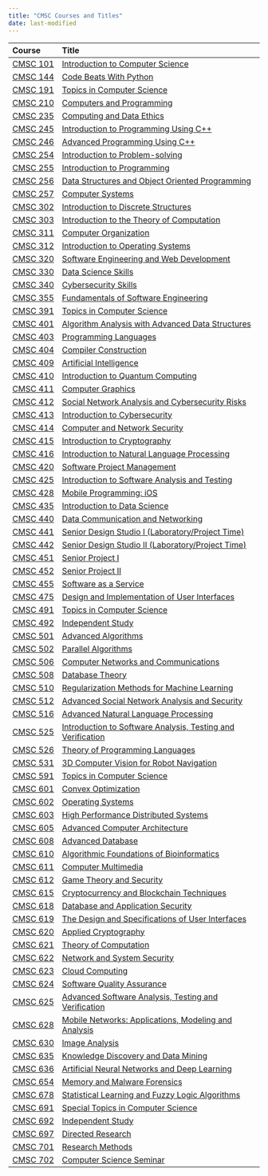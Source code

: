 ```yaml
---
title: "CMSC Courses and Titles"
date: last-modified
---
```

Course                   Title
-----------------------  --------------------------------------------------------------------------
[CMSC 101](CMSC101.qmd)  [Introduction to Computer Science](CMSC101.qmd)
[CMSC 144](CMSC144.qmd)  [Code Beats With Python](CMSC144.qmd)
[CMSC 191](CMSC191.qmd)  [Topics in Computer Science](CMSC191.qmd)
[CMSC 210](CMSC210.qmd)  [Computers and Programming](CMSC210.qmd)
[CMSC 235](CMSC235.qmd)  [Computing and Data Ethics](CMSC235.qmd)
[CMSC 245](CMSC245.qmd)  [Introduction to Programming Using C++](CMSC245.qmd)
[CMSC 246](CMSC246.qmd)  [Advanced Programming Using C++](CMSC246.qmd)
[CMSC 254](CMSC254.qmd)  [Introduction to Problem-solving](CMSC254.qmd)
[CMSC 255](CMSC255.qmd)  [Introduction to Programming](CMSC255.qmd)
[CMSC 256](CMSC256.qmd)  [Data Structures and Object Oriented Programming](CMSC256.qmd)
[CMSC 257](CMSC257.qmd)  [Computer Systems](CMSC257.qmd)
[CMSC 302](CMSC302.qmd)  [Introduction to Discrete Structures](CMSC302.qmd)
[CMSC 303](CMSC303.qmd)  [Introduction to the Theory of Computation](CMSC303.qmd)
[CMSC 311](CMSC311.qmd)  [Computer Organization](CMSC311.qmd)
[CMSC 312](CMSC312.qmd)  [Introduction to Operating Systems](CMSC312.qmd)
[CMSC 320](CMSC320.qmd)  [Software Engineering and Web Development](CMSC320.qmd)
[CMSC 330](CMSC330.qmd)  [Data Science Skills](CMSC330.qmd)
[CMSC 340](CMSC340.qmd)  [Cybersecurity Skills](CMSC340.qmd)
[CMSC 355](CMSC355.qmd)  [Fundamentals of Software Engineering](CMSC355.qmd)
[CMSC 391](CMSC391.qmd)  [Topics in Computer Science](CMSC391.qmd)
[CMSC 401](CMSC401.qmd)  [Algorithm Analysis with Advanced Data Structures](CMSC401.qmd)
[CMSC 403](CMSC403.qmd)  [Programming Languages](CMSC403.qmd)
[CMSC 404](CMSC404.qmd)  [Compiler Construction](CMSC404.qmd)
[CMSC 409](CMSC409.qmd)  [Artificial Intelligence](CMSC409.qmd)
[CMSC 410](CMSC410.qmd)  [Introduction to Quantum Computing](CMSC410.qmd)
[CMSC 411](CMSC411.qmd)  [Computer Graphics](CMSC411.qmd)
[CMSC 412](CMSC412.qmd)  [Social Network Analysis and Cybersecurity Risks](CMSC412.qmd)
[CMSC 413](CMSC413.qmd)  [Introduction to Cybersecurity](CMSC413.qmd)
[CMSC 414](CMSC414.qmd)  [Computer and Network Security](CMSC414.qmd)
[CMSC 415](CMSC415.qmd)  [Introduction to Cryptography](CMSC415.qmd)
[CMSC 416](CMSC416.qmd)  [Introduction to Natural Language Processing](CMSC416.qmd)
[CMSC 420](CMSC420.qmd)  [Software Project Management](CMSC420.qmd)
[CMSC 425](CMSC425.qmd)  [Introduction to Software Analysis and Testing](CMSC425.qmd)
[CMSC 428](CMSC428.qmd)  [Mobile Programming: iOS](CMSC428.qmd)
[CMSC 435](CMSC435.qmd)  [Introduction to Data Science](CMSC435.qmd)
[CMSC 440](CMSC440.qmd)  [Data Communication and Networking](CMSC440.qmd)
[CMSC 441](CMSC441.qmd)  [Senior Design Studio I (Laboratory/Project Time)](CMSC441.qmd)
[CMSC 442](CMSC442.qmd)  [Senior Design Studio II (Laboratory/Project Time)](CMSC442.qmd)
[CMSC 451](CMSC451.qmd)  [Senior Project I](CMSC451.qmd)
[CMSC 452](CMSC452.qmd)  [Senior Project II](CMSC452.qmd)
[CMSC 455](CMSC455.qmd)  [Software as a Service](CMSC455.qmd)
[CMSC 475](CMSC475.qmd)  [Design and Implementation of User Interfaces](CMSC475.qmd)
[CMSC 491](CMSC491.qmd)  [Topics in Computer Science](CMSC491.qmd)
[CMSC 492](CMSC492.qmd)  [Independent Study](CMSC492.qmd)
[CMSC 501](CMSC501.qmd)  [Advanced Algorithms](CMSC501.qmd)
[CMSC 502](CMSC502.qmd)  [Parallel Algorithms](CMSC502.qmd)
[CMSC 506](CMSC506.qmd)  [Computer Networks and Communications](CMSC506.qmd)
[CMSC 508](CMSC508.qmd)  [Database Theory](CMSC508.qmd)
[CMSC 510](CMSC510.qmd)  [Regularization Methods for Machine Learning](CMSC510.qmd)
[CMSC 512](CMSC512.qmd)  [Advanced Social Network Analysis and Security](CMSC512.qmd)
[CMSC 516](CMSC516.qmd)  [Advanced Natural Language Processing](CMSC516.qmd)
[CMSC 525](CMSC525.qmd)  [Introduction to Software Analysis, Testing and Verification](CMSC525.qmd)
[CMSC 526](CMSC526.qmd)  [Theory of Programming Languages](CMSC526.qmd)
[CMSC 531](CMSC531.qmd)  [3D Computer Vision for Robot Navigation](CMSC531.qmd)
[CMSC 591](CMSC591.qmd)  [Topics in Computer Science](CMSC591.qmd)
[CMSC 601](CMSC601.qmd)  [Convex Optimization](CMSC601.qmd)
[CMSC 602](CMSC602.qmd)  [Operating Systems](CMSC602.qmd)
[CMSC 603](CMSC603.qmd)  [High Performance Distributed Systems](CMSC603.qmd)
[CMSC 605](CMSC605.qmd)  [Advanced Computer Architecture](CMSC605.qmd)
[CMSC 608](CMSC608.qmd)  [Advanced Database](CMSC608.qmd)
[CMSC 610](CMSC610.qmd)  [Algorithmic Foundations of Bioinformatics](CMSC610.qmd)
[CMSC 611](CMSC611.qmd)  [Computer Multimedia](CMSC611.qmd)
[CMSC 612](CMSC612.qmd)  [Game Theory and Security](CMSC612.qmd)
[CMSC 615](CMSC615.qmd)  [Cryptocurrency and Blockchain Techniques](CMSC615.qmd)
[CMSC 618](CMSC618.qmd)  [Database and Application Security](CMSC618.qmd)
[CMSC 619](CMSC619.qmd)  [The Design and Specifications of User Interfaces](CMSC619.qmd)
[CMSC 620](CMSC620.qmd)  [Applied Cryptography](CMSC620.qmd)
[CMSC 621](CMSC621.qmd)  [Theory of Computation](CMSC621.qmd)
[CMSC 622](CMSC622.qmd)  [Network and System Security](CMSC622.qmd)
[CMSC 623](CMSC623.qmd)  [Cloud Computing](CMSC623.qmd)
[CMSC 624](CMSC624.qmd)  [Software Quality Assurance](CMSC624.qmd)
[CMSC 625](CMSC625.qmd)  [Advanced Software Analysis, Testing and Verification](CMSC625.qmd)
[CMSC 628](CMSC628.qmd)  [Mobile Networks: Applications, Modeling and Analysis](CMSC628.qmd)
[CMSC 630](CMSC630.qmd)  [Image Analysis](CMSC630.qmd)
[CMSC 635](CMSC635.qmd)  [Knowledge Discovery and Data Mining](CMSC635.qmd)
[CMSC 636](CMSC636.qmd)  [Artificial Neural Networks and Deep Learning](CMSC636.qmd)
[CMSC 654](CMSC654.qmd)  [Memory and Malware Forensics](CMSC654.qmd)
[CMSC 678](CMSC678.qmd)  [Statistical Learning and Fuzzy Logic Algorithms](CMSC678.qmd)
[CMSC 691](CMSC691.qmd)  [Special Topics in Computer Science](CMSC691.qmd)
[CMSC 692](CMSC692.qmd)  [Independent Study](CMSC692.qmd)
[CMSC 697](CMSC697.qmd)  [Directed Research](CMSC697.qmd)
[CMSC 701](CMSC701.qmd)  [Research Methods](CMSC701.qmd)
[CMSC 702](CMSC702.qmd)  [Computer Science Seminar](CMSC702.qmd)